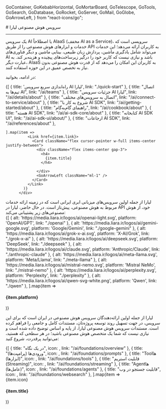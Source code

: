 
  GoContainer,
  GoKebabHorizontal,
  GoMortarBoard,
  GoTelescope, 
  GoTools,
  GoSearch,
  GoDatabase,
  GoRocket,
  GoServer,
  GoMail,
  GoGlobe,
  GoArrowLeft,
} from "react-icons/go";


<Layout>
<Head>
<title>مستندات هوش مصنوعی - لیارا</title>
<meta property="og:title" content="مستندات خدمات رایانش ابری لیارا" />
<meta property="og:description" content="مستندات مربوط به آشنایی با هوش مصنوعی‌های لیارا، ویژگی‌ها و امکانات آن"  />
</Head>
# سرویس هوش مصنوعی لیارا
<hr className="mb-2" />

<Section id='what-is-aiaas' title='سرویس AI چیست؟' />

یک سرویس AI یا اصطلاحاً AIaaS (مخفف AI as a Service)، سرویسی است که خدمات و ابزارهای هوش مصنوعی را از طریق API به کاربران ارائه می‌دهد؛ این خدمات می‌تواند شامل یادگیری ماشین، پردازش زبان طبیعی، بینایی ماشین و دیگر فناوری‌های AI باشد
و نیازی نیست که کاربر خود را درگیر زیرساخت‌های پیچیده و هزینه‌بر کند. به عبارت دیگر، AIaaS به کاربران این امکان را می‌دهد که از قدرت هوش مصنوعی بدون نیاز به تخصص عمیق در این حوزه استفاده کنند.
<div className="h-4" />

در ادامه، بخوانید: 

<div className="h-4" />
<div className="grid md:grid-cols-3 gap-4">
            {[
      { title: 'راه‌اندازی سریع سرویس AI لیارا', link: "./quick-start" },
      {
        title: "اتصال تیم‌ها به AI",
        link: "/ai/teams"
      },
      {
        title: "جزئیات سرویس AI لیارا",
        link: "/ai/details/about"
      },
      {
        title: "اتصال به سرویس‌های مختلف",
        link: "/ai/connect-to-service/about"
      },
      {
        title: "شروع به کار با AI SDK",
        link: "/ai/getting-started/about"
      },
      {
        title: "راهنمای گام‌به‌گام",
        link: "/ai/cookbook/about"
      },
      {
        title: "هسته AI SDK",
        link: "/ai/ai-sdk-core/about"
      },
      {
        title: "کتابخانه AI SDK UI",
        link: "/ai/ai-sdk-ui/about/"
      },
      {
        title: "ارجاعات AI SDK",
        link: "/ai/references/about"
      },


    
    ].map(item =>
              <Link href={item.link}>
                <Card className="flex cursor-pointer w-full items-center justify-between">
                  <div className="flex items-center gap-3">
                    <h4>
                      {item.title}
                    </h4>
                    
                  </div>
                  <GoArrowLeft className="ml-1" />
                </Card>
              </Link>
            )}
          </div>

<Section id="liara-provided-ais" title="API لیارا، از چه مدل‌هایی پشتیبانی می‌کند؟" />
لیارا از جمله اولین سرویس‌های میزبانی ابری ایرانی است که در زمینه ارائه خدمات مربوط به هوش مصنوعی، پیش‌تاز است. 
در حال حاضر، لیارا در API خود، از هوش مصنوعی‌های زیر پشتیبانی می‌کند:

<div className="h-4" />
<div className="grid md:grid-cols-3 gap-4">
            {[
    { alt: 'https://media.liara.ir/logos/ai/openai-light.svg', platform: 'OpenAI/GPT', link: "./openai" },
    { alt: 'https://media.liara.ir/logos/ai/gemini-google.svg', platform: 'Google/Gemini', link: "./google-gemini" },
    { alt: 'https://media.liara.ir/logos/ai/grok-x-ai.svg', platform: 'X-AI/Grok', link: "./grok-x-ai" },
    { alt: 'https://media.liara.ir/logos/ai/deepseek.svg', platform: 'DeepSeek', link: "./deepseek" },
    { alt: 'https://media.liara.ir/logos/ai/claude.svg', platform: 'Anthropic/Claude', link: "./anthropic-claude" },
    { alt: 'https://media.liara.ir/logos/ai/meta-llama.svg', platform: 'Meta/Llama', link: "./meta-llama" },
    { alt: 'https://media.liara.ir/logos/ai/mistral-nemo.svg', platform: 'Mistral NeMo', link: "./mistral-nemo" },
    { alt: 'https://media.liara.ir/logos/ai/perplexity.svg', platform: 'Perplexity', link: "./perplexity" },
    { alt: 'https://media.liara.ir/logos/ai/qwen-svg-white.png', platform: 'Qwen', link: "./qwen" },
    ].map(item =>
              <Link href={item.link}>
                <Card className="flex cursor-pointer w-full items-center justify-between">
                  <div className="flex items-center gap-3">
                    <div className="w-[40px] p-1  bg-[#333] rounded-lg">
                      <PlatformIcon platform={item.alt} />
                    </div>
                    <h4>
                      {item.platform}
                    </h4>
                  </div>
                  <GoArrowLeft className="ml-1" />
                </Card>
              </Link>
            )}
          </div>

<Section id="foundations" title="پایه و اساس کار با هوش مصنوعی" />

لیارا از جمله اولین ارائه‌دهندگان سرویس هوش مصنوعی در ایران است که برای این سرویس، در جهت تسهیل روند توسعه پروژه‌تان، مستندات کامل و جامعی را 
فراهم کرده است. مستندات سرویس هوش مصنوعی لیارا، از پایه و اساس توضیح داده شده است و نیازی نیست که شما یک متخصص هوش مصنوعی باشید؛ در هر سطحی که هستید، می‌توانید پرقدرت، شروع کنید: 


<div className="h-4" />
<div className="grid md:grid-cols-1 gap-4">
            {[
           {
             title: "در یک نگاه",
             icon: <GoTelescope />,
             link: "/ai/foundations/overview"
           },
           {
             title: "ورودی‌ها (پرامپت‌ها)",
             icon: <GoRocket />,
             link: "/ai/foundations/prompts"
           },
           {
             title: "Toolها (ابزارها)",
             icon: <GoTools />,
             link: "/ai/foundations/tools"
           },
           {
             title: "قابلیت استریم (Streaming)",
             icon: <GoKebabHorizontal />,
             link: "/ai/foundations/streaming"
           },
           {
             title: "Agentها (عامل‌ها)",
             icon: <GoMortarBoard />,
             link: "/ai/foundations/agents"
           },
           {
              title: "قابلیت جستجو در وب",
              icon: <GoSearch />,
              link: "/ai/foundations/websearch"
           },
  ].map(item =>
              <Link href={item.link}>
                <Card className="flex cursor-pointer w-full items-center justify-between">
                  <div className="flex items-center gap-3">
                    <div className="bg-[#222] text-white p-1 rounded-md">
                        {item.icon}
                    </div>
                    <h4>
                      {item.title}
                    </h4>
                  </div>
                  <GoArrowLeft className="ml-1" />
                </Card>
              </Link>
            )}
          </div>
<div className="h-4" />




</Layout>